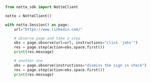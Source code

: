 ```python
from notte_sdk import NotteClient

notte = NotteClient()

with notte.Session() as page:
    url="https://www.linkedin.com/"

    # observe page and take a step
    obs = page.observe(url=url, instructions="click 'jobs'")
    res = page.step(action=obs.space.first())
    print(res.message)

    # another one
    obs = page.observe(instructions="dismiss the sign in check")
    res = page.step(action=obs.space.first())
    print(res.message)
```

